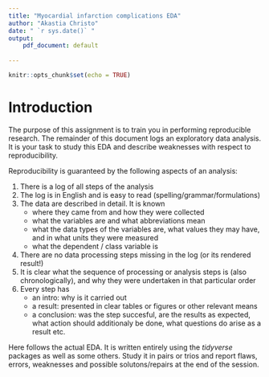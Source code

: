 ```yaml
---
title: "Myocardial infarction complications EDA"
author: "Akastia Christo"
date: " `r sys.date()` "
output: 
    pdf_document: default
      
---
```


```r
knitr::opts_chunk$set(echo = TRUE)
```
# Introduction

The purpose of this assignment is to train you in performing reproducible research.
The remainder of this document logs an exploratory data analysis. It is your task to study this EDA and describe weaknesses with respect to reproducibility.

Reproducibility is guaranteed by the following aspects of an analysis:

1. There is a log of all steps of the analysis  
2. The log is in English and is easy to read (spelling/grammar/formulations)
3. The data are described in detail. It is known  
    - where they came from and how they were collected
    - what the variables are and what abbreviations mean
    - what the data types of the variables are, what values they may have, and in what units they were measured
    - what the dependent / class variable is
4. There are no data processing steps missing in the log (or its rendered result!)  
5. It is clear what the sequence of processing or analysis steps is (also chronologically), and why they were undertaken in that particular order
6. Every step has  
    - an intro: why is it carried out   
    - a result: presented in clear tables or figures or other relevant means  
    - a conclusion: was the step succesful, are the results as expected, what action should additionaly be done, what questions do arise as a result etc.


Here follows the actual EDA. It is written entirely using the _tidyverse_ packages as well as some others. Study it in pairs or trios and report flaws, errors, weaknesses and possible solutons/repairs at the end of the session.

